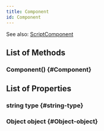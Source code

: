 ```yaml
---
title: Component
id: Component
---
```


See also: [ScriptComponent](ScriptComponent)

## List of Methods

### Component() {#Component}

## List of Properties

### string type {#string-type}

### Object object {#Object-object}

